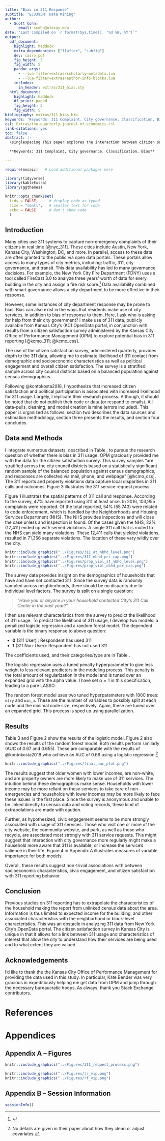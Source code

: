 ```yaml
---
title: "Bias in 311 Response"
subtitle: "ECO395M: Data Mining"
author: 
  - Scott Cohn:
      email: scohn@utexas.edu
date: "Last compiled on `r format(Sys.time(), '%d %B, %Y')`"
output:
  pdf_document:
    highlight: haddock
    extra_dependencies: ["flafter", "subfig"]
    dev: cairo_pdf
    fig_height: 3
    fig_width: 5
    pandoc_args:
      - --lua-filter=extras/scholarly-metadata.lua
      - --lua-filter=extras/author-info-blocks.lua
    includes:
      in_header: extras/311_bias.sty
  html_document:
    highlight: haddock
    df_print: paged
    fig_height: 3
    fig_width: 5
bibliography: extras/311_bias.bib
keywords: 'Keywords: 311 Complaint, City governance, Classification, Bias'
csl: Extras/the-quarterly-journal-of-economics.csl
link-citations: yes
toc: false
abstract: |-
  \singlespacing This paper explores the interaction between citizen satisfaction in local government with 311 service usage, and related bias in who may be using these services more. I combine open-access data on 311 service usage and property violations from KCMO OpenData with Census data, and a proprietary citizen satisfaction survey conducted by the Kansas City Office of Performance Management. I find that certain demographics like gender, race, and income affect likelihood of contacting city services, but the strongest predictors of 311 usage are pre-existing and regular interactions with city services --- like recycling, visiting parks, and visiting the city website. **Disclaimer:** Burnout this semester has killed my ability to produce work that I deem high quality. Regardless, I hope you find this satisfactory. 
  
  **Keywords: 311 Complaint, City governance, Classification, Bias**
  
---
```


```r
require(mosaic)   # Load additional packages here 

library(tidyverse)
library(kableExtra)
library(ggthemes)

knitr::opts_chunk$set(
  tidy = FALSE,     # display code as typed
  size = "small",   # smaller text for code
  echo = FALSE      # don't show code
  )   
```

\doublespacing

## Introduction

Many cities use 311 systems to capture non-emergency complaints of their citizens in real time [@nyc_311]. These cities include Austin, New York, Kansas City, Washington, DC, and more. In parallel, access to these data are often granted to the public via open data portals. These portals allow access to many types of city metrics, including: traffic, 311, city governance, and transit. This data availability has led to many governance decisions. For example, the New York City Fire Department (FDNY) uses a tool called FireCast 3.0 to analyze three years’ worth of data for every building in the city and assign a fire risk score.^[\url{https://www.nfpa.org/-/media/Files/News-and-Research/Resources/Research-Foundation/Current-projects/Smart-FF/SmartFFNFPAJournalDataDriven.ashx}] Data availability combined with smart governance allows a city department to be more effective in their response. 

However, some instances of city department response may be prone to bias. Bias can also exist in the ways that residents make use of city services, in addition to bias of response to them. Here, I ask who is asking for help from their city government? I make use of 311 data, publicly available from Kansas City's (KC) OpenData portal, in conjunction with results from a citizen satisfaction survey administered by the Kansas City Office of Performance Management (OPM) to explore potential bias in 311 reporting [@kcmo_311; @kcmo_css].

The use of the citizen satisfaction survey, administered quarterly, provides depth to the 311 data, allowing me to estimate likelihood of 311 contact from demographic and socioeconomic characteristics as well as political engagement and overall citizen satisfaction. The survey is a stratified sample across city council districts based on a balanced population against census demographics. 

Following @kontokosta2018, I hypothesize that increased citizen satisfaction and political participation is associated with increased likelihood for 311 usage. Largely, I replicate their research process. Although, it should be noted that do not publish their code or data (or respond to emails). All data-pulls, cleaning, and model creation is mine (errors included). This paper is organized as follows: section two describes the data sources and estimation methodology, section three presents the results, and section four concludes.

## Data and Methods

I integrate numerous datasets, described in Table \ref{tab:data_source}, to pursue the research question of whether there is bias in 311 usage. OPM graciously provided me with the data for the citizen satisfaction survey. This survey samples "are stratified across the city council districts based on a statistically significant random sample of the balanced population against census demographics, and responses are collected via mail, phone, and webpage" [@kcmo_css]. The 311 reports and property violations data capture local disparities in 311 calls and outcomes. Figure 3 illustrates the 311 service request process. 

\input{"../Tables/dataset_desc.tex"}

Figure 1 illustrates the spatial patterns of 311 call and response. According to the survey, 47\% have reported using 311 at least once. In 2016, 103,955 complaints were reported. Of the total reported, 54\% (55,743) were related to code enforcement, which is handled by the Neighborhoods and Housing Services Department (NHS). The NHS provides inspections and will close the case unless and inspection is found. Of the cases given the NHS, 22\% (12,411) ended up with served violations. A single 311 call that is routed to the NHS can yield many violations. These 12,411 calls that yielded violations, resulted in 71,356 separate violations. The location of these vary wildly over the city.

```r

knitr::include_graphics("../Figures/311_at_nbhd_level.png")
knitr::include_graphics("../Figures/311_nbhd_per_cap.png")
knitr::include_graphics("../Figures/prop_viol_at_nbhd_level.png")
knitr::include_graphics("../Figures/prop_viol_nbhd_per_cap.png")

```

The survey data provides insight on the demographics of households that have and have *not* contacted 311. Since the survey data is randomly sampled across neighborhoods, there should be no disparity due to individual level factors. The survey is split on a single question:

> "*Have you or anyone in your household contacted City's 311 Call Center in the past year?*"

I then use relevant characteristics from the survey to predict the likelihood of 311 usage. To predict the likelihood of 311 usage, I develop two models: a penalized logistic regression and a random forest model. The dependent variable is the binary response to above question:

- **0** (311 User) : Respondent has used 311
- **1** (311 Non-User): Respondent has not used 311

The coefficients used, and their categories/type are in Table \ref{tab:variables}. 

\input{"../Tables/var_input.tex"}

The logistic regression uses a tuned penalty hyperparameter to give less weight to less relevant predictors in the modeling process. This penalty is the total amount of regularization in the model and is tuned over an expanded grid with the alpha value. I have set $\alpha = 1$ in this specification, leading to a pure LASSO.

The random forest model uses two tuned hyperparameters with 1000 trees: `mtry` and `min_n`. These are the number of variables to possibly split at each node and the minimal node size, respectively. Again, these are tuned over an expanded grid. This process is sped up using parallelization.

## Results

Table 3 and Figure 2 show the results of the logistic model. Figure 2 also shows the results of the random forest model. Both results perform similarly (AUC of 0.67 and 0.655). These are comparable with the results of @kontokosta2018 who achieve an AUC of 0.69 using a logistic regression.^[No details are given in their paper about how they clean or adjust covariates.]

\input{"../Tables/lr_coef.tex"}

```r
knitr::include_graphics("../Figures/final_auc_plot.png")
```

The results suggest that older women with lower incomes, are non-white, and are property owners are more likely to make use of 311 services. The intuition behind these demographics make sense. Households with lower income may be more reliant on these services to take care of non-emergencies and households with lower incomes may be more likely to face these issues in the first place. Since the survey is anonymous and unable to be linked directly to census data and voting records, these kind of extrapolations are made with caution.

Further, as hypothesized, civic engagement seems to be more strongly associated with usage of 311 services. Those who visit one or more of the city website, the community website, and park, as well as those who recycle, are associated most strongly with 311 service requests. This might suggest that interaction with city governance more regularly might make a household more aware that 311 is available, or increase the service's salience in their life. Figure 4 in Appendix A illustrates measures of variable importance for both models.

Overall, these results suggest non-trivial associations with between socioeconomic characteristics, civic engagement, and citizen satisfaction with 311 reporting behavior.

## Conclusion

Previous studies on 311 reporting has to extrapolate the characteristics of the household making the report from unlinked census data about the area. Information is thus limited to expected income for the building, and other associated characteristics with the neighborhood or block-level characteristics. This was an obstacle in analyzing 311 data from New York City's OpenData portal. The citizen satisfaction survey in Kansas City is unique in that it allows for a link between 311 usage and characteristics of interest that allow the city to understand how their services are being used and to what extent they are valued.

## Acknowledgements

I'd like to thank the the Kansas City Office of Performance Management for providing the data used in this study. In particular, Kate Bender was very gracious in expeditiously helping me get data from OPM and jump through the necessary bureaucratic hoops. As always, thank you Stack Exchange contributors.

\newpage
\singlespacing
\onecolumn

# References

<div id="refs"></div>

\pagebreak

# Appendices {-} 

## Appendix A -- Figures

```r
knitr::include_graphics("../Figures/311_request_process.png")
```

```r

knitr::include_graphics("../Figures/lr_vip.png")
knitr::include_graphics("../Figures/rf_vip.png")

```

\newpage

## Appendix B -- Session Information

```r
sessionInfo()  
```
  